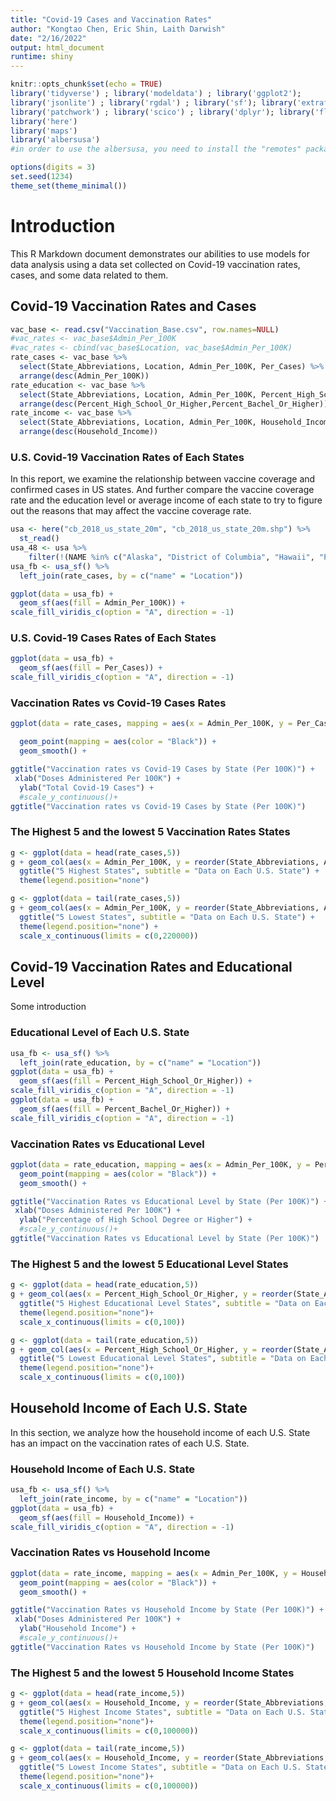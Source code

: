 ```yaml
---
title: "Covid-19 Cases and Vaccination Rates"
author: "Kongtao Chen, Eric Shin, Laith Darwish"
date: "2/16/2022"
output: html_document
runtime: shiny
---
```


```r
knitr::opts_chunk$set(echo = TRUE)
library('tidyverse') ; library('modeldata') ; library('ggplot2');
library('jsonlite') ; library('rgdal') ; library('sf'); library('extrafont') ; library('ggplot2') ; library('ggspatial');
library('patchwork') ; library('scico') ; library('dplyr'); library('flexdashboard');
library('here')
library('maps')
library('albersusa')
#in order to use the albersusa, you need to install the "remotes" package frist, and run this line of code remotes::install_github("hrbrmstr/albersusa")

options(digits = 3)
set.seed(1234)
theme_set(theme_minimal())
```

# Introduction

This R Markdown document demonstrates our abilities to use models for data analysis using a data set collected on Covid-19 vaccination rates, cases, and some data related to them.

## Covid-19 Vaccination Rates and Cases{.tabset}

```r
vac_base <- read.csv("Vaccination_Base.csv", row.names=NULL)
#vac_rates <- vac_base$Admin_Per_100K
#vac_rates <- cbind(vac_base$Location, vac_base$Admin_Per_100K)
rate_cases <- vac_base %>% 
  select(State_Abbreviations, Location, Admin_Per_100K, Per_Cases) %>%
  arrange(desc(Admin_Per_100K))
rate_education <- vac_base %>% 
  select(State_Abbreviations, Location, Admin_Per_100K, Percent_High_School_Or_Higher, Percent_Bachel_Or_Higher) %>%
  arrange(desc(Percent_High_School_Or_Higher,Percent_Bachel_Or_Higher))
rate_income <- vac_base %>% 
  select(State_Abbreviations, Location, Admin_Per_100K, Household_Income) %>%
  arrange(desc(Household_Income))
```

### U.S. Covid-19 Vaccination Rates of Each States

In this report, we examine the relationship between vaccine coverage and confirmed cases in US states. And further compare the vaccine coverage rate and the education level or average income of each state to try to figure out the reasons that may affect the vaccine coverage rate.

```r
usa <- here("cb_2018_us_state_20m", "cb_2018_us_state_20m.shp") %>% 
  st_read()
usa_48 <- usa %>%
    filter(!(NAME %in% c("Alaska", "District of Columbia", "Hawaii", "Puerto Rico")))
usa_fb <- usa_sf() %>%
  left_join(rate_cases, by = c("name" = "Location"))

ggplot(data = usa_fb) +
  geom_sf(aes(fill = Admin_Per_100K)) +
scale_fill_viridis_c(option = "A", direction = -1)
```

### U.S. Covid-19 Cases Rates of Each States

```r
ggplot(data = usa_fb) +
  geom_sf(aes(fill = Per_Cases)) +
scale_fill_viridis_c(option = "A", direction = -1)
```

### Vaccination Rates vs Covid-19 Cases Rates

```r
ggplot(data = rate_cases, mapping = aes(x = Admin_Per_100K, y = Per_Cases)) + 

  geom_point(mapping = aes(color = "Black")) +
  geom_smooth() +

ggtitle("Vaccination rates vs Covid-19 Cases by State (Per 100K)") +
 xlab("Doses Administered Per 100K") +
  ylab("Total Covid-19 Cases") +
  #scale_y_continuous()+
ggtitle("Vaccination rates vs Covid-19 Cases by State (Per 100K)") 

```

### The Highest 5 and the lowest 5 Vaccination Rates States

```r

g <- ggplot(data = head(rate_cases,5))
g + geom_col(aes(x = Admin_Per_100K, y = reorder(State_Abbreviations, Admin_Per_100K), fill = State_Abbreviations )) +
  ggtitle("5 Highest States", subtitle = "Data on Each U.S. State") +
  theme(legend.position="none")

g <- ggplot(data = tail(rate_cases,5))
g + geom_col(aes(x = Admin_Per_100K, y = reorder(State_Abbreviations, Admin_Per_100K), fill = State_Abbreviations )) +
  ggtitle("5 Lowest States", subtitle = "Data on Each U.S. State") +
  theme(legend.position="none") +
  scale_x_continuous(limits = c(0,220000)) 

```

## Covid-19 Vaccination Rates and Educational Level{.tabset}
Some introduction

### Educational Level of Each U.S. State
```r
usa_fb <- usa_sf() %>%
  left_join(rate_education, by = c("name" = "Location"))
ggplot(data = usa_fb) +
  geom_sf(aes(fill = Percent_High_School_Or_Higher)) +
scale_fill_viridis_c(option = "A", direction = -1)
ggplot(data = usa_fb) +
  geom_sf(aes(fill = Percent_Bachel_Or_Higher)) +
scale_fill_viridis_c(option = "A", direction = -1)
```

### Vaccination Rates vs Educational Level

```r
ggplot(data = rate_education, mapping = aes(x = Admin_Per_100K, y = Percent_High_School_Or_Higher)) + 
  geom_point(mapping = aes(color = "Black")) +
  geom_smooth() +

ggtitle("Vaccination Rates vs Educational Level by State (Per 100K)") +
 xlab("Doses Administered Per 100K") +
  ylab("Percentage of High School Degree or Higher") +
  #scale_y_continuous()+
ggtitle("Vaccination Rates vs Educational Level by State (Per 100K)")
```

### The Highest 5 and the lowest 5 Educational Level States

```r
g <- ggplot(data = head(rate_education,5)) 
g + geom_col(aes(x = Percent_High_School_Or_Higher, y = reorder(State_Abbreviations, Percent_High_School_Or_Higher), fill = State_Abbreviations )) +
  ggtitle("5 Highest Educational Level States", subtitle = "Data on Each U.S. State") +
  theme(legend.position="none")+
  scale_x_continuous(limits = c(0,100)) 

g <- ggplot(data = tail(rate_education,5)) 
g + geom_col(aes(x = Percent_High_School_Or_Higher, y = reorder(State_Abbreviations, Percent_High_School_Or_Higher), fill = State_Abbreviations )) +
  ggtitle("5 Lowest Educational Level States", subtitle = "Data on Each U.S. State") +
  theme(legend.position="none")+
  scale_x_continuous(limits = c(0,100)) 
```

## Household Income of Each U.S. State{.tabset}
In this section, we analyze how the household income of each U.S. State has an impact on the vaccination rates of each U.S. State.

### Household Income of Each U.S. State
```r
usa_fb <- usa_sf() %>%
  left_join(rate_income, by = c("name" = "Location"))
ggplot(data = usa_fb) +
  geom_sf(aes(fill = Household_Income)) +
scale_fill_viridis_c(option = "A", direction = -1)
```

### Vaccination Rates vs Household Income

```r
ggplot(data = rate_income, mapping = aes(x = Admin_Per_100K, y = Household_Income)) + 
  geom_point(mapping = aes(color = "Black")) +
  geom_smooth() +

ggtitle("Vaccination Rates vs Household Income by State (Per 100K)") +
 xlab("Doses Administered Per 100K") +
  ylab("Household Income") +
  #scale_y_continuous()+
ggtitle("Vaccination Rates vs Household Income by State (Per 100K)")
```

### The Highest 5 and the lowest 5 Household Income States

```r
g <- ggplot(data = head(rate_income,5)) 
g + geom_col(aes(x = Household_Income, y = reorder(State_Abbreviations, Household_Income), fill = State_Abbreviations )) +
  ggtitle("5 Highest Income States", subtitle = "Data on Each U.S. State") +
  theme(legend.position="none")+
  scale_x_continuous(limits = c(0,100000)) 

g <- ggplot(data = tail(rate_income,5)) 
g + geom_col(aes(x = Household_Income, y = reorder(State_Abbreviations, Household_Income), fill = State_Abbreviations )) +
  ggtitle("5 Lowest Income States", subtitle = "Data on Each U.S. State") +
  theme(legend.position="none")+
  scale_x_continuous(limits = c(0,100000)) 
```


